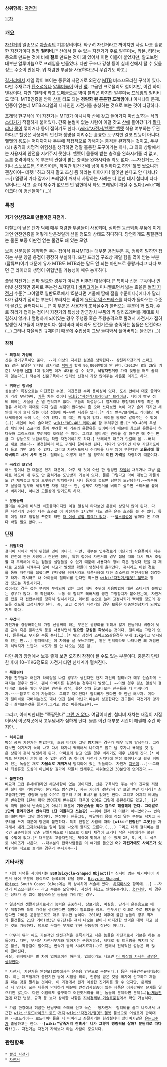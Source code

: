 '''상위항목 : [[자전거]]'''

[[목차]]
=== 개요 ===
[[자전거]]의 일종으로 [[자출족]]의 기본장비이다. 싸구려 자전거라고 까이지만 사실 나름 훌륭한 자전거이다
일명 '''철티비'''.[* 산에서 탈 수 있는 자전거가 주로 알루미늄, 카본, 티타늄 등으로 만드는 것에 비해 '''철'''로 만드는 것이 꽤 있어서 이런 이름이 붙었지만, 알고보면 대부분 알루미늄으로 프레임을 만들었다. 다만 구조나 강성 등이 실제 산에서 탈 수 있을 정도 수준이 안된다. 뭐 저렴한 부품을 사용하다보니 무겁기도 하고.]

[[길]]거리에서 제일 많이 보이는 종류의 자전거로 외관상 [[MTB]] 비스끄므리한 구석이 있다. 다만 주재료가 [[탄소]]섬유나 [[알루미늄]]이 아닌 '''[[철]]'''. 고급인 크로몰리도 철이지만, 이건 하이텐강이다. 다만 '철티비'라고 도매금으로 엮여 불리곤 하지만 알루미늄 [[프레임]]의 철티비도 많다.  MTB인증을 받아 [[산]]을 타도 되는 '''경량화 된 튼튼한 프레임'''이냐 아니냐의 문제. 인증이 없는데 MTB스타일의 디자인인 자전거를 총칭하는 것으로 보는 것이 타당하다.

프레임 한구석에 '이 자전거는 MTB가 아니니까 산에 갖고 들어가지 마십쇼'하는 식의 [[스티커]]가 적절하게 붙어있다. 간혹 눈썰미 없는 사람이 이걸 갖고 [[산]]에 들어갔다가 [[팔]][[다리]]나 [[목]]이 꺾이거나 등이 접히기도 한다. ([[wiki:"자전거/헬멧" 헬멧]] 착용 여부와는 무관하다.[* 헬멧은 사용자의 안전과 생명을 지켜주는 훌륭한 도구지만 결코 만능이 아니다. 헬멧의 용도는 어디까지나 두부에 직접적으로 가해지는 충격을 완화하는 것이고, 두부(뇌) 충격의 치명적 위험성을 생각하면 정말 훌륭한 도구이기는 하나, 그 외의 상황에서는 사용자의 안전을 지켜주지 못한다. 헬멧이 몸통에 받는 충격을 완화시켜줄 리 없고, [[두부]] 충격이라도 목 부분의 관절이 받는 충격을 완화시켜줄 리도 없다. ~~자전거든, 스키나 스노보드든, 인라인이든, 하여간 뭐건 간에 남이 위험하다고 하면 '헬멧 썼으니까 괜찮아여~ 데헷!' 하고 하지 말고 조심 좀 하라는 이야기다! 헬멧만 쓴다고 안 다치냐?~~]) 멀쩡히 가다 갑자기 프레임이 깨져서 사망하는 사례는 다 엄한 데서 철티비 타다 일어나는 사고. 좀 더 재수가 없으면 안 엄한데서 타도 프레임이 깨질 수 있다.[wiki:"페이크다 이 병신들아" (…)]
=== 특징 ===
'''저가 양산형으로 만들어진 자전거.'''

미칠듯이 낮은 단가 덕에 매우 저렴한 부품들이 사용되며, 심하면 등급외품 부품에 이게 과연 안전인증을 어떻게 받은것일까 싶을 정도의 상태도 허다하다. 당연하게도 품질관리는 물론 보증 이딴건 없는 물건도 꽤 있는 모양.

보통 [[신문]]등을 계약하면 주는 접이식 유사MTB는 대부분 [[용접]]부분 등, 정확히 말하면 접히는 부분 양끝 용접이 굉장히 부실하다. 또한 프레임 구조상 제일 힘을 많이 받는 부분(탑튜브)이기 때문에 유사 MTB도 MTB라는 말도 안 되는 마인드로 쿵쾅거리고 타다 보면 곧 라이더의 생명이 위협받을 가능성이 매우 농후하다. 

폴딩 자전거는 진짜 필요한 경우가 아니면 비추천 대상이다.[* 특히나 신문 구독이나 인터넷 신청하면 공짜로 주는건 쓰지말자.] [[자전거/부품#s-2.2.2.4|바퀴]]크기는 미니벨로면서 밟는 효율은 [[쌀집 자전거]] 수준[* 그야말로 일반도로에서 15분타면 겨울에 땀에 절을 수준이다.]에다가 달리다가 갑자기 접히는 부분이 부러지는 바람에 [[요단강 익스프레스]]를 타다가 돌아오는 수준의 물건도 굴러다니니...[* 이 부분은 사용자의 조작실수가 불러오는 부분이 꽤 있다. 주로 허리가 접히는 접이식 자전거의 특성상 잠금장치 부품의 퀵 릴리즈레버를 제대로 채결하지 않거나 헐렁하게 되어있는 경우 주행중 혹은 주행충격으로 풀려서 자전거가 접혀 발생한 사고들이 대부분이다. 철티비라 하더라도 안전기준을 충족하는 놈들은 안전하다(…) 그러나 자율적인 규제이기 때문에 수입상이 그냥 들여와서 풀어버리는 물건은(…)]

==== 장점 ====
 * '''최강의 가성비'''
 신문 정기구독하면 준다. --[[더 이상의 자세한 설명은 생략한다]]-- 삼천리자전거의 스파크GS 같은 모델은 인터넷 최저가로 [[택배]]비 합계 96,000원밖에 안 한다.(2013년 8월 26일 기준) 보급형 [[MTB]] 1대 값이면 이거 4대를 살 수 있고, '''세발자전거'''랑 가격 맞짱을 떠도 꿀리지 않는다(…) 덕분에 신문구독이나 인터넷 신청시 가장 많이주는 사은품 이기도 하다.

 * '''뛰어난 정비성'''
 성능상의 특징으로는 미친듯한 수명, 미친듯한 수리 용이성이 있다. [[도시]] 안에서 대충 굴려먹기 가장 무난하며, [[기름]] 치는 것이나 [[wiki:"자전거/브레이크" 브레이크]], 타이어 빵꾸 정비 외에는 사실상 손 댈 건덕지도 없다. 부품의 특성상(…) 열처리나 방청처리(도장 혹은 방청유 처리)가 제대로 되지 않은 부품이 많다보니 좀 오래 쓰다보면 녹이 마구 슬게 되지만 체인에 녹이 슬지 않는 이상 성능에 아~무런 지장은 없다.[* 가끔 변속/브레이크 케이블의 이너케이블에 녹이 나는 수가 있다. 이 때는 뭐 답이 없다. 케이블 통째로 갈아주는 수 밖에(…)] 체인에 녹이 슬더라도 [[wiki:"WD-40" 와따-40]] 함 뿌려주면 끝.[* WD-40의 특성상 체인이나 스프라켓 등에 뿌려줄 때 기존의 윤활유를 씻어버리기 때문에 최소한 윤활유나 하다못해 그리스라도 뿌려줘야 오래탈 수 있다. 그리고 철티비는 관리를 잘 해주면 해 주는 만큼 그 성능으로 보답해주는 착한 자전거이기도 하다.] 브레이크 패드가 맛갈때 쯤 --버리고 새로 얻는다-- 몇천원짜리 패드 구해다 갈아주면 된다. 타다가 망가지면 아무 자전거포에나 들고 가면 고칠 수 있다. 그리고 자전거포에서 수리비를 너무 많이 부른다면 '''고물상에 팔아버리고 새거 사도 된다'''. 철티비는 이렇게 해도 될 정도의 '''미친 가격'''을 자랑하기 때문이다.

 * '''극강의 보안성'''
 어느 집이나 한 대쯤은 있기 때문에, 아주 새 것이 아닌 한 엉성한 [[자물쇠]] 채우거나 그냥 [[아파트]] 복도에 내 둬도 안 훔쳐가는 도난방지 기능이 있다. 물론 그렇다고 아예 대놓고 자물쇠도 안 채워놓고 밖에 오랫동안 방치하거나 시내 등지에 놓으면 당연히 도난당한다.~~처분하고 싶을때 일부러 세워두면 자동 처분~~ 단, 실제로 자전거를 버리고 싶으면 스티커를 붙여서 버리거나, 아니면 고물상에 맡기도록 하자.

 * '''운동능력'''
 들이는 수고에 비하면 비효율적이지만 이걸 열심히 타다보면 운동이 상당히 많이 된다. 다른 자전거가 3시간 타는 효과로 이 자전거는 1시간만 타도 같은 운동 효과를 볼 수 있다. 특히 이걸 타고 업힐을 꾸준히 타면 [[더 이상 말할 필요가 없다]]. ~~[[헬스클럽]]에 월마다 돈 가져다 바칠 필요 없다.~~

 
==== 단점 ====
 * '''위험하다'''
 철티비 자체가 딱히 위험한 것이 아니다. 다만, 대부분 입수경로가 어딘가의 사은품이기 때문에 안전에 관한 사항이나 간단한 정비, 특히 접이식 자전거의 경우 접을 때와 다시 펴서 조립할 때 주의해야 되는 점들을 설명들을 수 없기 때문에 사용자의 정비 혹은 접었다 폈을 때 제대로 고정을 시켜주지 않아 사고가 발생할 확률이 엄청나게 올라간다. 혹시라도 이런 경로를 통해 자전거를 접했다면 인터넷을 뒤져서라도 제품사용에 대한 최소한의 안전사항을 점검하고 타자. 혹시라도 내 아이들이 철티비를 탄다면 최소한 [[wiki:"자전거/헬멧" 헬멧]]과 장갑 정도는 착용시키자.
 접이식의 경우 접는 부위에 부착되어 있는 고정 레버 주위에 사용방법에 대한 스티커가 붙어있는 경우가 많다. 꼭 확인하자. 보통 퀵 릴리즈 레버처럼 생긴 고정장치가 붙어있는데, 자전거를 폈을 때 접합부위를 정확히 일치시키고, 레버를 손으로 눌러 고정시키기 뻑뻑할 정도의 강도를 갖도록 고정시켜야 된다. 중, 고급 접이식 자전거의 경우 보통은 이중안전장치가 되어있기도 하다.

 * '''무겁다'''
 자전거를 경량화하는데 가장 신경써야 하는 부분은 경량화를 위해서 얇게 만들거나 비중이 낮은 금속 혹은 플라스틱 등을 사용하면서 '''필요한 강성을 확보'''하는 것이다. 철티비는 그런거 없다. 튼튼하고 무거운 부품 쓴다(…).[* 위의 삼천리 스파크GS같은경우 무게 15kg라고 명시되어 있는 판...] 평지에서는 이 차이를 잘 못느끼지만, 얕은 언덕이라도 나타나면 왜 저렴한지 허벅지가 느낀다. 속도가 잘 안 나오는 것은 덤. 
다만 위의 장점에서 보듯 좋게 보면 오히려 장점이 될 수도 있는 부분이다.
충분히 단련한 후에 10~11KG정도의 자전거 타면 신세계가 펼쳐진다.
 
 * '''쪽팔린다'''
 가끔 친구들과 어딘가 라이딩을 나갈 경우가 생긴다면 왠지 자신의 철티비가 매우 안습하게 느껴지는 경우가 많다. 괜히 아버지를 원망하는 경우까지 발생(…) ~~이럴 경우 평소 열심히 철티비로 내공을 쌓아 우월한 엔진을 장착, 좋은 잔차 끌고나오는 친구들을 다 따줘버리자.~~~~참고로 이거 가능하다. 그리고 재미있다! 철티비가 있다면 꼭 한번 해보자. 게다가 철티비로 따버리는것도 꽤나 멋진 일이 아닌가.따는데 성공한다면 친구들이 자전거가 망가졌나 살펴보는것을 즐겨라,그리고 맘껏 비웃어도된다.~~
그리고, 아저씨한테는 "쪽팔린다" [[그런 거 없다]]. 여담이지만, 철티비 새차는 재질이 저질이라서 이곳저곳에서 고무냄새가 심하게 난다. 물론 이건 대부분 시간이 해결해 주긴 하지만...

 * '''처치곤란'''
 막상 공짜 자전거는 받았는데, 조금 타다가 그냥 방치하는 경우가 매우 많이 발생한다. 그러다보면 여기저기 녹이 나고 다시 타자니 뻑뻑해서 나가지도 않고 남 주자니 욕먹을 것 같은 상황이 흔히 발생하게 된다. 아파트에 살고 있을 경우 버리기도 매우 난감해 진다.[* 아파트 단지에서 흔히 볼 수 있는 광경 중 하나가 자전거 거치대에 안장 뽑혀나가고 휠셋 휘어져 있는 녹슬은 채로 '''자물쇠로 채워져서''' 방치되어 있는 것들이다. 자전거 [[지못미]]...]~~그러나 최상류층 도심이 아닌이상 길가에 자물쇠 안채우고 세워놓으면 30분안에 없어진다.~~

 * '''불편하다'''
 비교적 고급 유사MTB라면 해당사항이 없는 것이지만, 신문 구독하면 주는 식의 진짜로 저렴한 철티비는 기어변속이 논인덱스 방식인데, 지금 기어가 몇단인지 안 보일 뿐만 아니라[* 최고급자전거면 경량화 등을 이유로 일부러 기어 표시기를 없애긴 한다. 그리고 어차피 얘네들은 변속할때 1단씩 딱딱 끊어지게 변속되기 때문에 없어도 그렇게 불편하지도 않고.], 1단씩 딱딱 끊어서 변속되는게 아니기 때문에 '''기어변속을 죄다 감으로 해결해야 한다. 그야말로 1단씩 돌려가면서 변속되면 1단 더돌리고 쓰는판)''' ~~뭐야 원래 다 이런거 아니였어?~~ 변속트러블따위는 그냥 일상이다. 안장이나 핸들그립, 페달처럼 몸에 직접 닿는 부분도 닥치고 싸구려를 쓰기 때문에 당연히 불편하다. 특히 안장은 사람에 따라 '''[wiki:"전립선" 그곳]'''을 자극해서 [[내가 고자라니]]라는 말이 절로 나오게 할지도 모른다.(...) 그리고 대개 철티비는 한국인 표준체형에 맞춘 단일사이즈로 나오므로 이보다 체격이 크거나 작은 사람에게는 불편할 수밖에 없다.[* 대부분의 고급자전거는 체격에 맞춰서 탈 수 있게 XS, S, M, L 식으로 사이즈가 나온다. --대부분의 한국사람들은 이 얘기를 들으면 '''어? 자전거에도 사이즈가 있어?'''라는 식으로 놀라는 경우가 부지기수--]

=== 기타사항 ===
 * 서양 자덕들 사이에서는 '''BSO(Bicycle-Shaped Object)'''[* 심지어 영문 위키피디아 자전거 용어 부분에 정식으로 등록되어 있을 정도. [http://en.wikipedia.org/wiki/Glossary_of_bicycling#B Bicycle Shaped Object] South Coast Bikes에는 꽤 상세하게 서술해 있다. [http://www.southcoastbikes.co.uk/articles.asp?article=NO_BSO 하지마시오] 항목에...] --자전거 비스므리한거-- 라고 부르는 모양이다. 자전거 취급도 안해주는거냐...[[br]]다만, 이 경우는 상태가 좀 많이 불량스러운 놈들을 가리키는 경우.

 * 일상적인 생활자전거로서의 능력은 출중하다. 장보기용, 마실용, 단거리 운동용으로 매우 적합하며 특히 가격을 생각한다면 설명이 필요없을 정도. 한두시간 이내로 주로 평지를 달린다면 가벼운 운동용으로도 매우 우수한 놈이다. 2010년 이후에 풀린 놈들의 경우 최저가 물건들도 21단 기어(앞3단 뒤7단)은 껴서 나오는 판이니 어지간한 언덕은 대략 타고 넘는 것도 가능하다. 덤으로 우월한 무게로 인한 운동량이 장난이 아니다.

 * 아무리 뭐라 해도 기본적인 안전규격을 충족시키고 나온 놈들은 자전거로서 기본은 하는 놈들이다. 다만, 무거운 자전거무게와 떨어지는 구름저항성, 제대로 휠 트루밍을 마치지 않은 휠셋, 작동감이 떨어지는 변속기 등의 시너지효과(…)로 인해서 전체적인 성능은 꽤 많이 떨어진다.
 사실, 평지에서는 별 차이 없어보이긴 하는데, 업힐이라도 나오면 [[더 이상의 자세한 설명은 생략한다]].

 * 자전거, 자전거용 안전모(법령에서는 운동용 안전모로 구분된다.) 등은 자율안전규제대상이다. 이는 제조업체가 공인기관 등에 시험을 의뢰, 인증을 받은 것을 국가에 신고하고 제품을 파는 것을 말하는 것이다. 이 과정에서 뭔가 이상한 짓거리를 할 수 있지만, 문제발생 시 덤테기 쓰는 내용이 막대하기 때문에 안전검사필증이 있는 제품은 어지간하면 문제를 일으키진 않는다. 다만 이럼에도 불구하고 어만짓거리를 하는 놈들이 문제라면 문제(…)[[br]]제품안전에 대한 법령, 규격 등 보다 상세한 사항은 [http://www.safetykorea.kr/product/rule.asp 지식경제부 기술표준원]에서 확인 가능하다.

 * 가끔 한강에서 허름한 난닝구에 스레빠 신고 녹슨 --똥자전거--철티비를 끌고 나오셔서 새근한 [[wiki:"로드바이크" 로드]]+[[져지]]+[[wiki:"자전거/헬멧" 헬멧]] 풀셋으로 어설프게 깝쭉대는 --로드게이-- 로드라이더들을 다 따버리고 좌절시키는 한강철티비 할아버지같은 [[은둔고수]]가 출몰하고는 한다.--'''[wiki:"말죽거리 잔혹사" 니가 그렇게 병림픽을 잘해? 분원리로 따다와!!]'''-- 자전거는 자전거 자체보다 타는 사람이 중요하다. 

=== 관련항목 ===
 * [[쌀집 자전거]]
 * [[자전거]]
